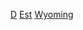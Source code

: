 {{United States topic|prefix=:Category:各年代|suffix=建立}}
[[Category:各年懷俄明州建立|D]]
[[Category:各年代懷俄明州|Est]]
[[Category:各年代美國建立|Wyoming]]